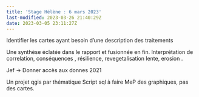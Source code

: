 ```yaml
---
title: 'Stage Hélène : 6 mars 2023'
last-modified: 2023-03-26 21:40:29Z
date: 2023-03-05 23:11:27Z
---
```



Identifier les cartes ayant besoin d'une description des traitements 

Une  synthèse éclatée dans le rapport et fusionnée en fin.
Interprétation de correlation,  conséquences , résilience, revegetalisation lente, erosion .

Jef -> Donner accès aux donnes 2021


Un projet qgis par thématique 
Script sql à faire
MeP des graphiques, pas des cartes. 


